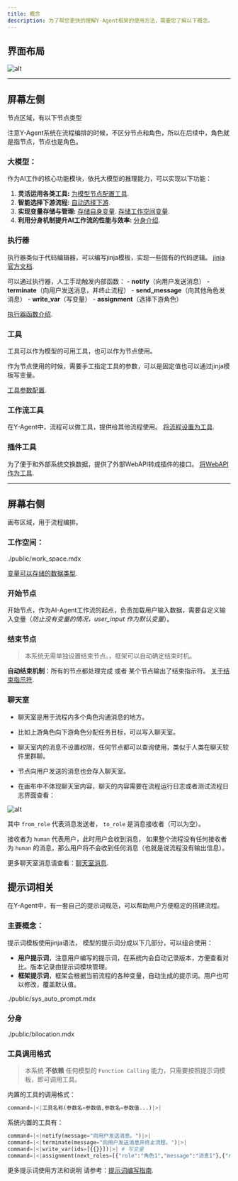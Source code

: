 ```yaml
---
title: 概念
description: 为了帮您更快的理解Y-Agent框架的使用方法，需要您了解以下概念。
---
```

## 界面布局

![alt](./imgs/work_flow.png)

---
## 屏幕左侧
节点区域，有以下节点类型

<Callout> 注意Y-Agent系统在流程编排的时候，不区分节点和角色，所以在后续中，角色就是指节点，节点也是角色。</Callout> 

### 大模型：
作为AI工作的核心功能模块，依托大模型的推理能力，可以实现以下功能：
1. **灵活运用各类工具:**   [为模型节点配置工具](TODO：URL).
2. **智能选择下游流程:**   [自动选择下游](TODO：URL).
3. **实现变量存储与管理:**   [存储自身变量](TODO：URL).  [存储工作空间变量](TODO：URL).
4. **利用分身机制提升AI工作流的性能与效率:**   [分身介绍](TODO：URL).

### **执行器**

执行器类似于代码编辑器，可以编写jinja模板，实现一些固有的代码逻辑。 [jinja官方文档](https://jinja.palletsprojects.com/en/stable/templates/).

可以通过执行器，人工手动触发内部函数：
    - **notify**（向用户发送消息）
    - **terminate**（向用户发送消息，并终止流程）
    - **send_message**（向其他角色发消息）
    - **write_var**（写变量）
    - **assignment**（选择下游角色）

[执行器函数介绍](TODO：URL).

### **工具**

工具可以作为模型的可用工具，也可以作为节点使用。 

作为节点使用的时候，需要手工指定工具的参数，可以是固定值也可以通过jinja模板写变量。

[工具参数配置](TODO：URL).
### **工作流工具**

在Y-Agent中，流程可以做工具，提供给其他流程使用。 [将流程设置为工具](TODO：URL).
### **插件工具**
为了便于和外部系统交换数据，提供了外部WebAPI转成插件的接口。 [将WebAPI作为工具](TODO：URL).

---
## 屏幕右侧
画布区域，用于流程编排。

### 工作空间：
<include>./public/work_space.mdx</include>

[变量可以存储的数据类型](TODO：URL).

### 开始节点
开始节点，作为AI-Agent工作流的起点，负责加载用户输入数据，需要自定义输入变量（*防止没有变量的情况，user_input 作为默认变量*）。


### 结束节点
> 本系统无需单独设置结束节点。，框架可以自动确定结束时机。

**自动结束机制**：所有的节点都处理完成 或者 某个节点输出了结束指示符。 [关于结束指示符](TODO：URL).


### 聊天室
- 聊天室是用于流程内多个角色沟通消息的地方。
- 比如上游角色向下游角色分配任务目标，可以写入聊天室。

- 聊天室内的消息不设置权限，任何节点都可以查询使用，类似于人类在聊天软件里群聊。
- 节点向用户发送的消息也会存入聊天室。

- 在画布中不体现聊天室内容，聊天的内容需要在流程运行日志或者测试流程日志界面查看：

![alt](./imgs/chart_room_msg_demo.png)

其中 `from_role` 代表消息发送者， `to_role` 是消息接收者（可以为空）。

<Callout>接收者为 `human` 代表用户，此时用户会收到消息，
如果整个流程没有任何接收者为 `human` 的消息，那么用户将不会收到任何消息（也就是说流程没有输出信息）。</Callout>

更多聊天室消息请查看：[聊天室消息](TODO：URL).

## 提示词相关

在Y-Agent中，有一套自己的提示词规范，可以帮助用户方便稳定的搭建流程。

### 主要概念：

提示词模板使用jinja语法，
模型的提示词分成以下几部分，可以组合使用：

- **用户提示词**，注意用户编写的提示词，在系统内会自动记录版本，方便查看对比。版本记录由提示词模块管理。
- **框架提示词**，框架会根据当前流程的各种变量，自动生成的提示词。用户也可以修改，覆盖默认值。
<Accordions>
  <Accordion title="系统会自动生成哪些框架提示词？">
    <include>./public/sys_auto_prompt.mdx</include>
  </Accordion>
</Accordions>

### 分身

<include>./public/bilocation.mdx</include>

### 工具调用格式

> 本系统 **不依赖** 任何模型的 `Function Calling` 能力，只需要按照提示词模板，即可调用工具。

内置的工具的调用格式：

```python  
command=|<|工具名称(参数名=参数值,参数名=参数值...)|>|
```
系统内置的工具有：

```python  
command=|<|notify(message="向用户发送消息。")|>|
command=|<|terminate(message="向用户发送消息并终止流程。")|>|
command=|<|write_var(ids=[{{}}])|>| # 写变量
command=|<|assignment(next_roles=[{"role":"角色1","message":"消息1"},{"role":"角色2","message":"消息2"}]) |>| # 选择下游角色 并分配任务 
```



更多提示词使用方法和说明 请参考：[提示词编写指南](./prompt_guide.mdx).
